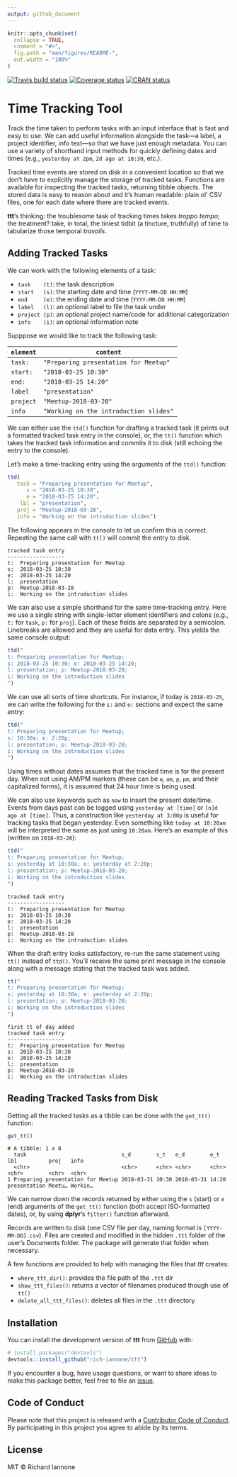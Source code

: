 ```yaml
---
output: github_document
---
```


<!-- README.md is generated from README.Rmd. Please edit that file -->

```r
knitr::opts_chunk$set(
  collapse = TRUE,
  comment = "#>",
  fig.path = "man/figures/README-",
  out.width = "100%"
)
```

[![Travis build status](https://travis-ci.org/rich-iannone/ttt.svg?branch=master)](https://travis-ci.org/rich-iannone/ttt)
[![Coverage status](https://codecov.io/gh/rich-iannone/ttt/branch/master/graph/badge.svg)](https://codecov.io/github/rich-iannone/ttt?branch=master)
[![CRAN status](https://www.r-pkg.org/badges/version/ttt)](https://cran.r-project.org/package=ttt)

# Time Tracking Tool

Track the time taken to perform tasks with an input interface that is fast and easy to use. We can add useful information alongside the task---a label, a project identifier, info text---so that we have just enough metadata. You can use a variety of shorthand input methods for quickly defining dates and times (e.g., `yesterday at 2pm`, `2d ago at 18:30`, etc.).

Tracked time events are stored on disk in a convenient location so that we don't have to explicitly manage the storage of tracked tasks. Functions are available for inspecting the tracked tasks, returning tibble objects. The stored data is easy to reason about and it's human readable: plain ol' CSV files, one for each date where there are tracked events.

**ttt**'s thinking: the troublesome task of tracking times takes *troppo tempo*; the treatment? take, in total, the tiniest tidbit (a tincture, truthfully) of time to tabularize those temporal *travails*.

## Adding Tracked Tasks

We can work with the following elements of a task:

- `task    (t)`: the task description
- `start   (s)`: the starting date and time (`YYYY-MM-DD HH:MM`)
- `end     (e)`: the ending date and time (`YYYY-MM-DD HH:MM`)
- `label   (l)`: an optional label to file the task under
- `project (p)`: an optional project name/code for additional categorization
- `info    (i)`: an optional information note

Supppose we would like to track the following task:

|`element`|`content`                              |
|---------|---------------------------------------|
|`task:`  |`"Preparing presentation for Meetup"`  |
|`start:` |`"2018-03-25 10:30"`                   |
|`end:`   |`"2018-03-25 14:20"`                   |
|`label`  |`"presentation"`                       |
|`project`|`"Meetup-2018-03-28"`                  |
|`info`   |`"Working on the introduction slides"` |

We can either use the `ttd()` function for drafting a tracked task (it prints out a formatted tracked task entry in the console), or, the `tt()` function which takes the tracked task information and commits it to disk (still echoing the entry to the console).

Let's make a time-tracking entry using the arguments of the `ttd()` function:

```r
ttd(
   task = "Preparing presentation for Meetup",
      s = "2018-03-25 10:30",
      e = "2018-03-25 14:20",
    lbl = "presentation",
   proj = "Meetup-2018-03-28",
   info = "Working on the introduction slides")
```

The following appears in the console to let us confirm this is correct. Repeating the same call with `tt()` will commit the entry to disk.

```
tracked task entry
------------------
t:  Preparing presentation for Meetup
s:  2018-03-25 10:30
e:  2018-03-25 14:20
l:  presentation
p:  Meetup-2018-03-28
i:  Working on the introduction slides
```

We can also use a simple shorthand for the same time-tracking entry. Here we use a single string with single-letter element identifiers and colons (e.g., `t:` for `task`, `p:` for `proj`). Each of these fields are separated by a semicolon. Linebreaks are allowed and they are useful for data entry. This yields the same console output:

```r
ttd("
t: Preparing presentation for Meetup;
s: 2018-03-25 10:30; e: 2018-03-25 14:20;
l: presentation; p: Meetup-2018-03-28;
i: Working on the introduction slides
")
```

We can use all sorts of time shortcuts. For instance, if today is `2018-03-25`, we can write the following for the `s:` and `e:` sections and expect the same entry: 

```r
ttd("
t: Preparing presentation for Meetup;
s: 10:30a; e: 2:20p;
l: presentation; p: Meetup-2018-03-28;
i: Working on the introduction slides
")
```

Using times without dates assumes that the tracked time is for the present day. When not using AM/PM markers (these can be `a`, `am`, `p`, `pm`, and their capitalized forms), it is assumed that 24 hour time is being used.

We can also use keywords such as `now` to insert the present date/time. Events from days past can be logged using `yesterday at [time]` or `[n]d ago at [time]`. Thus, a construction like `yesterday at 3:00p` is useful for tracking tasks that began yesterday. Even something like `today at 10:20am` will be interpreted the same as just using `10:20am`. Here's an example of this (written on `2018-03-26`):

```r
ttd("
t: Preparing presentation for Meetup;
s: yesterday at 10:30a; e: yesterday at 2:20p;
l: presentation; p: Meetup-2018-03-28;
i: Working on the introduction slides
")
```

```
tracked task entry
------------------
t:  Preparing presentation for Meetup
s:  2018-03-25 10:30
e:  2018-03-25 14:20
l:  presentation
p:  Meetup-2018-03-28
i:  Working on the introduction slides
```

When the draft entry looks satisfactory, re-run the same statement using `tt()` instead of `ttd()`. You'll receive the same print message in the console along with a message stating that the tracked task was added.

```r
tt("
t: Preparing presentation for Meetup;
s: yesterday at 10:30a; e: yesterday at 2:20p;
l: presentation; p: Meetup-2018-03-28;
i: Working on the introduction slides
")
```

```
first tt of day added
tracked task entry
------------------
t:  Preparing presentation for Meetup
s:  2018-03-25 10:30
e:  2018-03-25 14:20
l:  presentation
p:  Meetup-2018-03-28
i:  Working on the introduction slides
```

## Reading Tracked Tasks from Disk

Getting all the tracked tasks as a tibble can be done with the `get_tt()` function:

```r
get_tt()
```

```
# A tibble: 1 x 8
  task                              s_d        s_t   e_d        e_t   lbl          proj   info   
  <chr>                             <chr>      <chr> <chr>      <chr> <chr>        <chr>  <chr>  
1 Preparing presentation for Meetup 2018-03-31 10:30 2018-03-31 14:20 presentation Meetu… Workin…
```

We can narrow down the records returned by either using the `s` (start) or `e` (end) arguments of the `get_tt()` function (both accept ISO-formatted dates), or, by using **dplyr**'s `filter()` function afterward.

Records are written to disk (one CSV file per day, naming format is `[YYYY-MM-DD].csv`). Files are created and modified in the hidden `.ttt` folder of the user's Documents folder. The package will generate that folder when necessary.

A few functions are provided to help with managing the files that *ttt* creates:

- `where_ttt_dir()`: provides the file path of the `.ttt` dir
- `show_ttt_files()`: returns a vector of filenames produced though use of `tt()`
- `delete_all_ttt_files()`: deletes all files in the `.ttt` directory

## Installation

You can install the development version of **ttt** from [GitHub](https://github.com/) with:

``` r
# install.packages("devtools")
devtools::install_github("rich-iannone/ttt")
```

If you encounter a bug, have usage questions, or want to share ideas to make this package better, feel free to file an [issue](https://github.com/rich-iannone/ttt/issues).

## Code of Conduct

Please note that this project is released with a [Contributor Code of Conduct](CODE_OF_CONDUCT.md). By participating in this project you agree to abide by its terms.

## License

MIT &copy; Richard Iannone
